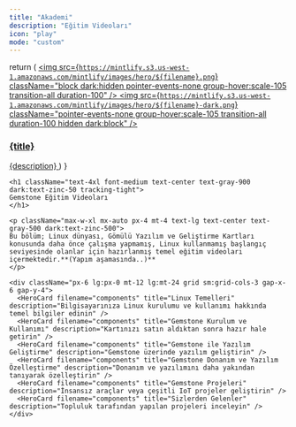 ```yaml
---
title: "Akademi"
description: "Eğitim Videoları"
icon: "play"
mode: "custom"
---
```


  return (
    <a className="group cursor-pointer pb-8" href={href}>
      <img src={`https://mintlify.s3.us-west-1.amazonaws.com/mintlify/images/hero/${filename}.png`} className="block dark:hidden pointer-events-none group-hover:scale-105 transition-all duration-100" />
      <img src={`https://mintlify.s3.us-west-1.amazonaws.com/mintlify/images/hero/${filename}-dark.png`} className="pointer-events-none group-hover:scale-105 transition-all duration-100 hidden dark:block" />
      <h3 className="mt-5 text-gray-900 dark:text-zinc-50 font-medium">{title}</h3>
      <span className="mt-1.5">
        {description}
      </span>
    </a>
  )
}

<div className="relative">

  <div className="px-4 py-16 lg:py-48 lg:pb-24 max-w-3xl mx-auto">

    <h1 className="text-4xl font-medium text-center text-gray-900 dark:text-zinc-50 tracking-tight">
    Gemstone Eğitim Videoları
    </h1>

    <p className="max-w-xl mx-auto px-4 mt-4 text-lg text-center text-gray-500 dark:text-zinc-500">
    Bu bölüm; Linux dünyası, Gömülü Yazılım ve Geliştirme Kartları konusunda daha önce çalışma yapmamış, Linux kullanmamış başlangıç seviyesinde olanlar için hazırlanmış temel eğitim videoları içermektedir.**(Yapım aşamasında..)**
    </p>

    <div className="px-6 lg:px-0 mt-12 lg:mt-24 grid sm:grid-cols-3 gap-x-6 gap-y-4">
      <HeroCard filename="components" title="Linux Temelleri" description="Bilgisayarınıza Linux kurulumu ve kullanımı hakkında temel bilgiler edinin" />
      <HeroCard filename="components" title="Gemstone Kurulum ve Kullanımı" description="Kartınızı satın aldıktan sonra hazır hale getirin" />
      <HeroCard filename="components" title="Gemstone ile Yazılım Geliştirme" description="Gemstone üzerinde yazılım geliştirin" />
      <HeroCard filename="components" title="Gemstone Donanım ve Yazılım Özelleştirme" description="Donanım ve yazılımını daha yakından tanıyarak özelleştirin" />
      <HeroCard filename="components" title="Gemstone Projeleri" description="İnsansız araçlar veya çeşitli IoT projeler geliştirin" />
      <HeroCard filename="components" title="Sizlerden Gelenler" description="Topluluk tarafından yapılan projeleri inceleyin" />
    </div>

  </div>

</div>
